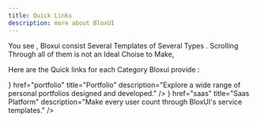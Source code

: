 ```yaml
---
title: Quick Links
description: more about BloxUI
---
```



You see , Bloxui consist Several Templates of Several Types . Scrolling Through all of them is not an Ideal Choise to Make,

Here are the Quick links for each Category Bloxui provide :

<Cards>
  <Card
    icon={<svg width="24" height="24" viewBox="0 0 24 24" fill="none" xmlns="http://www.w3.org/2000/svg">
  <path d="M20 7H16V4C16 2.9 15.1 2 14 2H10C8.9 2 8 2.9 8 4V7H4C2.9 7 2 7.9 2 9V19C2 20.1 2.9 21 4 21H20C21.1 21 22 20.1 22 19V9C22 7.9 21.1 7 20 7ZM10 4H14V7H10V4ZM4 9H20V19H4V9ZM8 11H6V13H8V11ZM18 11H16V13H18V11ZM12 11H10V13H12V11Z" fill="currentColor"/>
</svg>}
    href="portfolio"
    title="Portfolio"
    description="Explore a wide range of personal portfolios designed and developed."
  />
  <Card
    icon={<svg width="24" height="24" viewBox="0 0 24 24" fill="none" xmlns="http://www.w3.org/2000/svg">
  <path d="M19 17H7C5.9 17 5 16.1 5 15C5 13.9 5.9 13 7 13H8C8 12.4 8.1 11.8 8.3 11.3C8.1 11.1 8 10.6 8 10C8 8.3 9.3 7 11 7C11.3 7 11.7 7 12 7.1C12.5 6.4 13.3 6 14 6C15.1 6 16 6.9 16 8C16 8.4 15.9 8.8 15.7 9.1C16.5 9.5 17 10.3 17 11C17 12.1 16.1 13 15 13H13C13 14.1 13.9 15 15 15H19C20.1 15 21 15.9 21 17C21 18.1 20.1 19 19 19H5C3.3 19 2 17.7 2 16C2 14.3 3.3 13 5 13H6C6 11.3 7.3 10 9 10C9 8.3 10.3 7 12 7C13.7 7 15 8.3 15 10H17C18.7 10 20 11.3 20 13C20 14.7 18.7 16 17 16H19C20.7 16 22 17.3 22 19C22 20.7 20.7 22 19 22H5C3.3 22 2 20.7 2 19C2 17.3 3.3 16 5 16H7C7 14.3 8.3 13 10 13H11C10.5 12.4 10 11.8 10 11C10 10.4 10.3 9.8 10.7 9.3C10.3 9.1 10 8.6 10 8C10 7.1 10.7 6.3 11.5 6.1C11.7 6 12 6 12.3 6H14C15.7 6 17 7.3 17 9C17 9.9 16.6 10.6 16 11C16.4 11.3 16.7 11.7 17 12.2C18.2 12.8 19 14 19 15C19 16.1 19.9 17 21 17C21.6 17 22 17.4 22 18C22 18.6 21.6 19 21 19H19C18.4 19 18 19.4 18 20C18 20.6 18.4 21 19 21H21C22.1 21 23 20.1 23 19C23 17.9 22.1 17 21 17H19Z" fill="currentColor"/>
</svg>}
    href="saas"
    title="Saas Platform"
    description="Make every user count through BloxUI's service templates."
  />
</Cards>